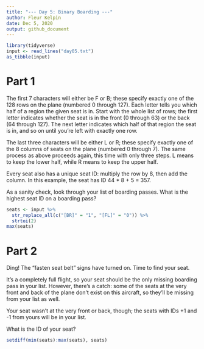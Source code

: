 ```yaml
---
title: "--- Day 5: Binary Boarding ---"
author: Fleur Kelpin
date: Dec 5, 2020
output: github_document
---
```


```r
library(tidyverse)
input <- read_lines("day05.txt")
as_tibble(input)
```

# Part 1

The first 7 characters will either be F or B; these specify exactly one of the
128 rows on the plane (numbered 0 through 127). Each letter tells you which half
of a region the given seat is in. Start with the whole list of rows; the first
letter indicates whether the seat is in the front (0 through 63) or the back (64
through 127). The next letter indicates which half of that region the seat is
in, and so on until you're left with exactly one row.

The last three characters will be either L or R; these specify exactly one of
the 8 columns of seats on the plane (numbered 0 through 7). The same process as
above proceeds again, this time with only three steps. L means to keep the lower
half, while R means to keep the upper half.

Every seat also has a unique seat ID: multiply the row by 8, then add the
column. In this example, the seat has ID 44 * 8 + 5 = 357.

As a sanity check, look through your list of boarding passes. What is the
highest seat ID on a boarding pass?

```r
seats <- input %>%
  str_replace_all(c("[BR]" = "1", "[FL]" = "0")) %>%
  strtoi(2)
max(seats)
```
# Part 2

Ding! The "fasten seat belt" signs have turned on. Time to find your seat.

It's a completely full flight, so your seat should be the only missing boarding
pass in your list. However, there's a catch: some of the seats at the very front
and back of the plane don't exist on this aircraft, so they'll be missing from
your list as well.

Your seat wasn't at the very front or back, though; the seats with IDs +1 and -1
from yours will be in your list.

What is the ID of your seat?

```r
setdiff(min(seats):max(seats), seats)
```
